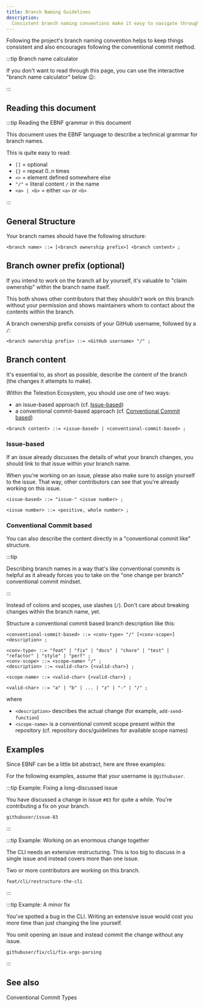 ```yaml
---
title: Branch Naming Guidelines
description:
  Consistent branch naming conventions make it easy to navigate through branches
---
```


<!--
Reference
=========

=== When to use this template:
When you're documenting some topic so that users (e.g., ecosystem developers)
can quickly lookup a fact. These articles typically consist of a list, a
definition list, a table, or some other form of "quick-to-lookup" information.

=== When not to use this template:
Do not use a reference article to explain a concept. You should keep additional
information within the reference article to a minimum so that knowledgeable users
can quickly see the facts that are relevant to them. You can link to concepts and
other topics to explain specific concepts, if necessary.

=== Writing tips:
- Write in the present tense
- Use neutral pronouns (they/them instead of he/she and him/her)
- Be respectful to everyone
- Be aware of the potential for cultural misunderstandings
- Keep the amount of additional information to a minimum (focus on the facts)
- If necessary, link to concept topics. Do not explain them in the article
- Use a suitable form of content so that readers can quickly look up the desired
  information (e.g., a table, a list, a diagram, or something else)
-->

<!-- Relevant imports: -->


<!-- Short description of what information this document provides: -->

Following the project's branch naming convention helps to keep things consistent
and also encourages following the conventional commit method.

<!-- Content (e.g., a table, a list, a diagram, or a definition list) -->


:::tip Branch name calculator

If you don't want to read through this page, you can use the interactive "branch
name calculator" below :wink::

<BranchNameCalculator />

:::

## Reading this document

:::tip Reading the EBNF grammar in this document

This document uses the EBNF language to describe a technical grammar for branch
names.

This is quite easy to read:

- `[]` = optional
- `{}` = repeat 0..n times
- `<>` = element defined somewhere else
- `"/"` = literal content `/` in the name
- `<a> | <b>` = either `<a>` or `<b>`

:::

## General Structure

Your branch names should have the following structure:

````ebnf
<branch name> ::= [<branch ownership prefix>] <branch content> ;
````

## Branch owner prefix (optional)

If you intend to work on the branch all by yourself, it's valuable to "claim
ownership" within the branch name itself.

This both shows other contributors that they shouldn't work on this branch
without your permission and shows maintainers whom to contact about the contents
within the branch.

A branch ownership prefix consists of your GitHub username, followed by a `/`:

````ebnf
<branch ownership prefix> ::= <GitHub username> "/" ;
````

## Branch content

It's essential to, as short as possible, describe the content of the branch (the
changes it attempts to make).

Within the Telestion Ecosystem, you should use one of two ways:

- an issue-based approach (cf. [Issue-based](#issue-based))
- a conventional commit-based approach (cf.
  [Conventional Commit based](#conventional-commit-based))

````ebnf
<branch content> ::= <issue-based> | <conventional-commit-based> ;
````

### Issue-based

If an issue already discusses the details of what your branch changes, you
should link to that issue within your branch name.

When you're working on an issue, please also make sure to assign yourself to the
issue. That way, other contributors can see that you're already working on this
issue.

````ebnf
<issue-based> ::= "issue-" <issue number> ;

<issue number> ::= <positive, whole number> ;
````

### Conventional Commit based

You can also describe the content directly in a "conventional commit like"
structure.

:::tip

Describing branch names in a way that's like conventional commits is helpful as
it already forces you to take on the "one change per branch" conventional commit
mindset.

:::

Instead of colons and scopes, use slashes (`/`). Don't care about breaking
changes within the branch name, yet.

Structure a conventional commit based branch description like this:

````ebnf
<conventional-commit-based> ::= <conv-type> "/" [<conv-scope>] <description> ;

<conv-type> ::= "feat" | "fix" | "docs" | "chore" | "test" | "refactor" | "style" | "perf" ;
<conv-scope> ::= <scope-name> "/" ;
<description> ::= <valid-char> {<valid-char>} ;

<scope-name> ::= <valid-char> {<valid-char>} ;

<valid-char> ::= "a" | "b" | ... | "z" | "-" | "/" ;
````

where

- `<description>` describes the actual change (for example, `add-send-function`)
- `<scope-name>` is a conventional commit scope present within the repository
  (cf. repository docs/guidelines for available scope names)

## Examples

Since EBNF can be a little bit abstract, here are three examples:

For the following examples, assume that your username is `@githubuser`.

:::tip Example: Fixing a long-discussed issue

You have discussed a change in issue `#83` for quite a while. You're
contributing a fix on your branch.

````text
githubuser/issue-83
````

:::

:::tip Example: Working on an enormous change together

The CLI needs an extensive restructuring. This is too big to discuss in a single
issue and instead covers more than one issue.

Two or more contributors are working on this branch.

````text
feat/cli/restructure-the-cli
````

:::

:::tip Example: A minor fix

You've spotted a bug in the CLI. Writing an extensive issue would cost you more
time than just changing the line yourself.

You omit opening an issue and instead commit the change without any issue.

````text
githubuser/fix/cli/fix-args-parsing
````

:::

## See also

<Reference to="/internal/references/conventional-commit-types">
	Conventional Commit Types
</Reference>

<!--
Snippets
--------

<Reference to="../other-article">
    Relative Link to other article
</Reference>

<Reference to="https://www.example.com">
    Example Website
</Reference>
-->
